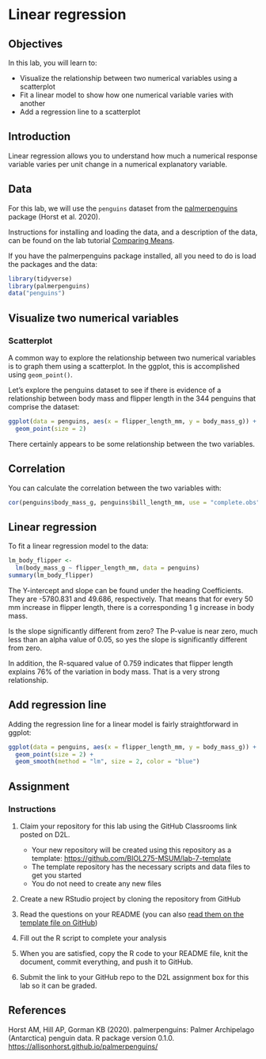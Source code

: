 # Linear regression

## Objectives

In this lab, you will learn to:

-   Visualize the relationship between two numerical variables using a scatterplot
-   Fit a linear model to show how one numerical variable varies with another
-   Add a regression line to a scatterplot

## Introduction

Linear regression allows you to understand how much a numerical response variable varies per unit change in a numerical explanatory variable.

## Data

For this lab, we will use the `penguins` dataset from the [palmerpenguins](https://allisonhorst.github.io/palmerpenguins/index.html) package (Horst et al. 2020).

Instructions for installing and loading the data, and a description of the data, can be found on the lab tutorial [Comparing Means](comparing-means.html).

If you have the palmerpenguins package installed, all you need to do is load the packages and the data:

```r
library(tidyverse)
library(palmerpenguins)
data("penguins")
```

## Visualize two numerical variables

### Scatterplot

A common way to explore the relationship between two numerical variables is to graph them using a scatterplot. In the ggplot, this is accomplished using `geom_point()`.

Let's explore the penguins dataset to see if there is evidence of a relationship between body mass and flipper length in the 344 penguins that comprise the dataset:

```r
ggplot(data = penguins, aes(x = flipper_length_mm, y = body_mass_g)) +
  geom_point(size = 2)
```

There certainly appears to be some relationship between the two variables.

## Correlation

You can calculate the correlation between the two variables with:

```r
cor(penguins$body_mass_g, penguins$bill_length_mm, use = "complete.obs")
```

## Linear regression

To fit a linear regression model to the data:

```r
lm_body_flipper <-
  lm(body_mass_g ~ flipper_length_mm, data = penguins)
summary(lm_body_flipper)
```

The Y-intercept and slope can be found under the heading Coefficients. They are -5780.831 and 49.686, respectively. That means that for every 50 mm increase in flipper length, there is a corresponding 1 g increase in body mass.

Is the slope significantly different from zero? The P-value is near zero, much less than an alpha value of 0.05, so yes the slope is significantly different from zero.

In addition, the R-squared value of 0.759 indicates that flipper length explains 76% of the variation in body mass. That is a very strong relationship.

## Add regression line

Adding the regression line for a linear model is fairly straightforward in ggplot:

```r
ggplot(data = penguins, aes(x = flipper_length_mm, y = body_mass_g)) +
  geom_point(size = 2) +
  geom_smooth(method = "lm", size = 2, color = "blue")
```

## Assignment

### Instructions

1.  Claim your repository for this lab using the GitHub Classrooms link posted on D2L.

    -   Your new repository will be created using this repository as a template: <https://github.com/BIOL275-MSUM/lab-7-template>
    -   The template repository has the necessary scripts and data files to get you started
    -   You do not need to create any new files

2.  Create a new RStudio project by cloning the repository from GitHub

3.  Read the questions on your README (you can also [read them on the template file on GitHub](https://github.com/BIOL275-MSUM/lab-7-template#readme))

4.  Fill out the R script to complete your analysis

5.  When you are satisfied, copy the R code to your README file, knit the document, commit everything, and push it to GitHub.

6.  Submit the link to your GitHub repo to the D2L assignment box for this lab so it can be graded.

## References

Horst AM, Hill AP, Gorman KB (2020). palmerpenguins: Palmer Archipelago (Antarctica) penguin data. R package version 0.1.0. <https://allisonhorst.github.io/palmerpenguins/>
